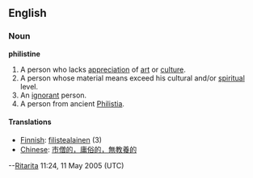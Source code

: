 ==English==
===Noun===
'''philistine'''
#A person who lacks [[appreciation]] of [[art]] or [[culture]].
#A person whose material means exceed his cultural and/or [[spiritual]] level.
#An [[ignorant]] person.
#A person from ancient [[Philistia]].

====Translations====
*[[Finnish]]: [[filistealainen]] (3)
*[[Chinese]]: [[市僧的，庸俗的，無教養的]]
--[[User:Ritarita|Ritarita]] 11:24, 11 May 2005 (UTC)